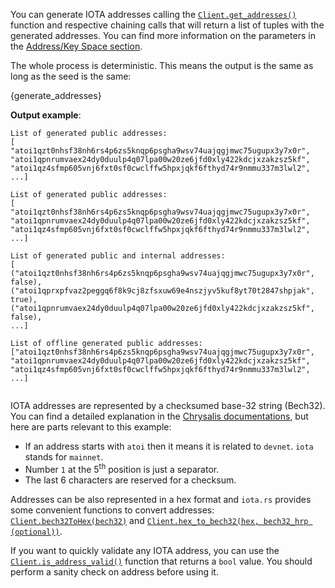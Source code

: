 
You can generate IOTA addresses calling the
[`Client.get_addresses()`](https://docs.rs/iota-client/latest/iota_client/client/struct.Client.html#method.get_addresses)
function and respective chaining calls that will return a list of tuples with the generated addresses. You can find
more information on the parameters in the [Address/Key Space section](../../../key_concepts/address_key_space.md).

The whole process is deterministic. This means the output is the same as long as the seed is the same:

<CodeBlock className="language-javascript">
    {generate_addresses}
</CodeBlock>

**Output example**:

```palintext
List of generated public addresses:
[
"atoi1qzt0nhsf38nh6rs4p6zs5knqp6psgha9wsv74uajqgjmwc75ugupx3y7x0r",
"atoi1qpnrumvaex24dy0duulp4q07lpa00w20ze6jfd0xly422kdcjxzakzsz5kf",
"atoi1qz4sfmp605vnj6fxt0sf0cwclffw5hpxjqkf6fthyd74r9nmmu337m3lwl2",
...]

List of generated public addresses:
[
"atoi1qzt0nhsf38nh6rs4p6zs5knqp6psgha9wsv74uajqgjmwc75ugupx3y7x0r",
"atoi1qpnrumvaex24dy0duulp4q07lpa00w20ze6jfd0xly422kdcjxzakzsz5kf",
"atoi1qz4sfmp605vnj6fxt0sf0cwclffw5hpxjqkf6fthyd74r9nmmu337m3lwl2",
...]

List of generated public and internal addresses:
[
("atoi1qzt0nhsf38nh6rs4p6zs5knqp6psgha9wsv74uajqgjmwc75ugupx3y7x0r", false),
("atoi1qprxpfvaz2peggq6f8k9cj8zfsxuw69e4nszjyv5kuf8yt70t2847shpjak", true),
("atoi1qpnrumvaex24dy0duulp4q07lpa00w20ze6jfd0xly422kdcjxzakzsz5kf", false),
...]

List of offline generated public addresses:
["atoi1qzt0nhsf38nh6rs4p6zs5knqp6psgha9wsv74uajqgjmwc75ugupx3y7x0r",
"atoi1qpnrumvaex24dy0duulp4q07lpa00w20ze6jfd0xly422kdcjxzakzsz5kf",
"atoi1qz4sfmp605vnj6fxt0sf0cwclffw5hpxjqkf6fthyd74r9nmmu337m3lwl2",
...]


```

IOTA addresses are represented by a checksumed base-32 string (Bech32). You can find a detailed explanation in the
[Chrysalis documentations](https://wiki.iota.org/chrysalis-docs/guides/developer/#iota-15-address-anatom), but here are
parts relevant to this example:

* If an address starts with `atoi` then it means it is related to `devnet`. `iota` stands for `mainnet`.
* Number `1` at the 5<sup>th</sup> position is just a separator.
* The last 6 characters are reserved for a checksum.

Addresses can be also represented in a hex format and `iota.rs` provides some convenient functions to convert addresses:
[`Client.bech32ToHex(bech32)`](https://docs.rs/iota-client/latest/iota_client/client/struct.Client.html#method.bech32_to_hex)
and [`Client.hex_to_bech32(hex, bech32_hrp (optional))`](https://docs.rs/iota-client/latest/iota_client/client/struct.Client.html#method.hex_to_bech32).

If you want to quickly validate any IOTA address, you can use the
[`Client.is_address_valid()`](https://docs.rs/iota-client/latest/iota_client/client/struct.Client.html#method.is_address_valid)
function that returns a `bool` value. You should perform a sanity check on address before using it.
